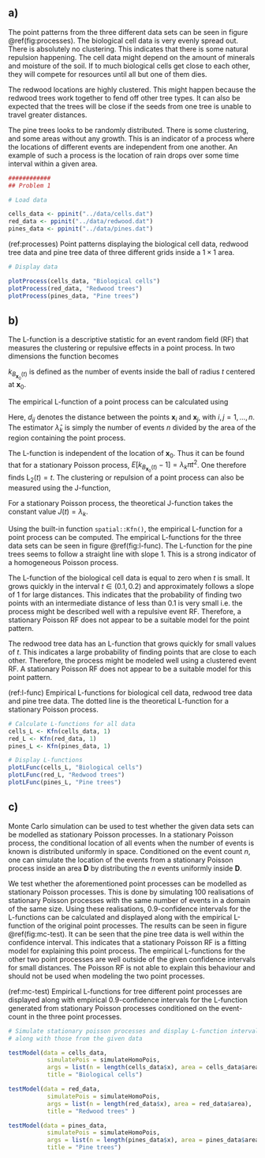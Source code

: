 \section{Problem 1: Analysis of Point Patterns}

## a)

The point patterns from the three different data sets can be seen in figure \@ref(fig:processes). The biological cell data is very evenly spread out. There is absolutely no clustering. This indicates that there is some natural repulsion happening. The cell data might depend on the amount of minerals and moisture of the soil. If to much biological cells get close to each other, they will compete for resources until all but one of them dies.

The redwood locations are highly clustered. This might happen because the redwood trees work together to fend off other tree types. It can also be expected that the trees will be close if the seeds from one tree is unable to travel greater distances.

The pine trees looks to be randomly distributed. There is some clustering, and some areas without any growth. This is an indicator of a process where the locations of different events are independent from one another. An example of such a process is the location of rain drops over some time interval within a given area.


```r
############
## Problem 1

# Load data

cells_data <- ppinit("../data/cells.dat")
red_data <- ppinit("../data/redwood.dat")
pines_data <- ppinit("../data/pines.dat")
```

(ref:processes) Point patterns displaying the biological cell data, redwood tree data and pine tree data of three different grids inside a $1 \times 1$ area.

```r
# Display data

plotProcess(cells_data, "Biological cells")
plotProcess(red_data, "Redwood trees")
plotProcess(pines_data, "Pine trees")

```




## b)

The L-function is a descriptive statistic for an event random field (RF) that measures the clustering or repulsive effects in a point process. In two dimensions the function becomes

\begin{equation}
\text{L}_2(t) = \left[\frac{E\left[k_{B_{\bm{x}_0}(t)} - 1\right]}{\lambda_k \pi}\right]^{1 / 2}.
\end{equation}

$k_{B_{\bm{x}_0}(t)}$ is defined as the number of events inside the ball of radius $t$ centered at $\bm{x}_0$. 

The empirical L-function of a point process can be calculated using

\begin{equation}
\hat{\text{L}}_2(t) = \left[\frac{\sum_{i \neq j}^n I(d_{ij} < t) / n}{\hat{\lambda}_k \pi}\right]^{1 / 2}.
\end{equation}

Here, $d_{ij}$ denotes the distance between the points $\bm{x}_i$ and $\bm{x}_j$, with $i,j = 1,...,n$. The estimator $\hat{\lambda}_k$ is simply the number of events $n$ divided by the area of the region containing the point process.

The L-function is independent of the location of $\bm{x}_0$. Thus \todo[inline]{I don't understand how I am supposed to explain this. I really don't understand it myself... Not sure that it's very important, though} it can be found that for a stationary Poisson process, $E\left[k_{B_{\bm{x}_0}(t)} - 1\right] = \lambda_k \pi t^2$. One therefore finds $\text{L}_2(t) = t$. The clustering or repulsion of a point process can also be measured using the J-function,

\begin{equation}
J(t) = \frac{E\left[k_{B_{\bm{x}_0}(t)} - 1\right]}{|B_{\bm{x}_0}(t)|}. 
\end{equation}

For a stationary Poisson process, the theoretical J-function takes the constant value $J(t) = \lambda_k$.

Using the built-in function `spatial::Kfn()`, the empirical L-function for a point process can be computed. The empirical L-functions for the three data sets can be seen in figure \@ref(fig:l-func). The L-function for the pine trees seems to follow a straight line with slope 1. This is a strong indicator of a homogeneous Poisson process. 

The L-function of the biological cell data is equal to zero when $t$ is small. It grows quickly in the interval $t \in (0.1, 0.2)$ and approximately follows a slope of 1 for large distances. This indicates that the probability of finding two points with an intermediate distance of less than 0.1 is very small i.e. the process might be described well with a repulsive event RF. Therefore, a stationary Poisson RF does not appear to be a suitable model for the point pattern.

The redwood tree data has an L-function that grows quickly for small values of $t$. This indicates a large probability of finding points that are close to each other. Therefore, the process might be modeled well using a clustered event RF. A stationary Poisson RF does not appear to be a suitable model for this point pattern.

(ref:l-func) Empirical L-functions for biological cell data, redwood tree data and pine tree data. The dotted line is the theoretical L-function for a stationary Poisson process.

```r

# Calculate L-functions for all data
cells_L <- Kfn(cells_data, 1)
red_L <- Kfn(red_data, 1)
pines_L <- Kfn(pines_data, 1)

# Display L-functions
plotLFunc(cells_L, "Biological cells")
plotLFunc(red_L, "Redwood trees")
plotLFunc(pines_L, "Pine trees")
```


## c)

Monte Carlo simulation can be used to test whether the given data sets can be modelled as stationary Poisson processes. In a stationary Poisson process, the conditional location of all events when the number of events is known is distributed uniformly in space. Conditioned on the event count $n$, one can simulate the location of the events from a stationary Poisson process inside an area $\mathbf{D}$ by distributing the $n$ events uniformly inside $\mathbf{D}$.

We test whether the aforementioned point processes can be modelled as stationary Poisson processes. This is done by simulating 100 realisations of stationary Poisson processes with the same number of events in a domain of the same size. Using these realisations, 0.9-confidence intervals for the L-functions can be calculated and displayed along with the empirical L-function of the original point processes. The results can be seen in figure \@ref(fig:mc-test). It can be seen that the pine tree data is well within the confidence interval. This indicates that a stationary Poisson RF is a fitting model for explaining this point process. The empirical L-functions for the other two point processes are well outside of the given confidence intervals for small distances. The Poisson RF is not able to explain this behaviour and should not be used when modeling the two point processes.

<!-- If the samples $\mathbf{X}_{D} = (\bm{x}_1, ..., \bm{x}_k)$ is iid Poisson with some constant intensity $\lambda$, then $[\bm{X}_\mathbf{D} | k] \sim \text{Uniform}(\bm{D})$. -->

(ref:mc-test) Empirical L-functions for tree different point processes are displayed along with empirical $0.9$-confidence intervals for the L-function generated from stationary Poisson processes conditioned on the event-count in the three point processes.

```r

# Simulate stationary poisson processes and display L-function intervals
# along with those from the given data

testModel(data = cells_data,
           simulatePois = simulateHomoPois,
           args = list(n = length(cells_data$x), area = cells_data$area),
           title = "Biological cells")

testModel(data = red_data,
           simulatePois = simulateHomoPois,
           args = list(n = length(red_data$x), area = red_data$area),
           title = "Redwood trees" )

testModel(data = pines_data,
           simulatePois = simulateHomoPois,
           args = list(n = length(pines_data$x), area = pines_data$area),
           title = "Pine trees")


```
